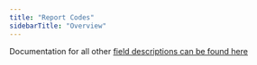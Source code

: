 ```yaml
---
title: "Report Codes"
sidebarTitle: "Overview"
---
```


<CardGroup>
  <Card
    title="Address Verification Code"
    href="/report-codes/address-verification-code/"
  />
  <Card title="fieldStatus" href="/report-codes/fieldstatus/" />
  <Card title="GeoAccuracy Code" href="/report-codes/geoaccuracy-code/" />
  <Card
    title="Address Quality Index"
    href="/report-codes/address-quality-index/"
  />
</CardGroup>

Documentation for all other [field descriptions can be found here](/field-descriptions/)
